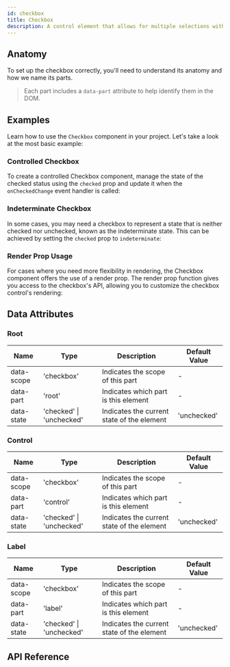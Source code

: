 ```yaml
---
id: checkbox
title: Checkbox
description: A control element that allows for multiple selections within a set.
---
```



<ComponentPreview />

## Anatomy

To set up the checkbox correctly, you'll need to understand its anatomy and how
we name its parts.

> Each part includes a `data-part` attribute to help identify them in the DOM.

<Anatomy id="checkbox" />

## Examples

Learn how to use the `Checkbox` component in your project. Let's take a look at
the most basic example:

<Story id="Basic" />

### Controlled Checkbox

To create a controlled Checkbox component, manage the state of the checked
status using the `checked` prop and update it when the `onCheckedChange` event
handler is called:

<Story id="Controlled" />

### Indeterminate Checkbox

In some cases, you may need a checkbox to represent a state that is neither
checked nor unchecked, known as the indeterminate state. This can be achieved by
setting the `checked` prop to `indeterminate`:

<Story id="Indeterminate" />

### Render Prop Usage

For cases where you need more flexibility in rendering, the Checkbox component
offers the use of a render prop. The render prop function gives you access to
the checkbox's API, allowing you to customize the checkbox control's rendering:

<Story id="RenderProp" />

## Data Attributes

### Root

| Name         | Type                           | Description                           | Default Value |
| ------------ | ------------------------------ | ------------------------------------- | ------------- |
| data-scope   | 'checkbox'                     | Indicates the scope of this part     | -             |
| data-part    | 'root'                         | Indicates which part is this element | -             |
| data-state   | 'checked' \| 'unchecked'       | Indicates the current state of the element | 'unchecked' |

### Control 

| Name         | Type                           | Description                           | Default Value |
| ------------ | ------------------------------ | ------------------------------------- | ------------- |
| data-scope   | 'checkbox'                     | Indicates the scope of this part     | -             |
| data-part    | 'control'                      | Indicates which part is this element | -             |
| data-state   | 'checked' \| 'unchecked'       | Indicates the current state of the element | 'unchecked' |

### Label

| Name         | Type                           | Description                           | Default Value |
| ------------ | ------------------------------ | ------------------------------------- | ------------- |
| data-scope   | 'checkbox'                     | Indicates the scope of this part     | -             |
| data-part    | 'label'                        | Indicates which part is this element | -             |
| data-state   | 'checked' \| 'unchecked'       | Indicates the current state of the element | 'unchecked' |

## API Reference

<ComponentTypes />
